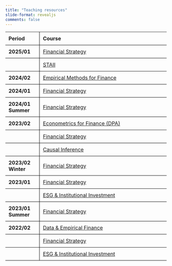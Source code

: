 ```yaml
---
title: "Teaching resources"
slide-format: revealjs
comments: false
---
```



| Period            | Course                                                               |
|-------------------|----------------------------------------------------------------------|
| **2025/01**       | [Financial Strategy](financial_strategy/index.qmd)                   |
|                   | [STAII](202501_staii/index.qmd)                                      |
| **2024/02**       | [Empirical Methods for Finance](empirical_finance/index.qmd)         |
| **2024/01**       | [Financial Strategy](202401_empirical_finance/index.qmd)             |
| **2024/01 Summer**| [Financial Strategy](202401s_financial_strategy/index.qmd)           |
| **2023/02**       | [Econometrics for Finance (DPA)](202302_empirical_finance/index.qmd) |
|                   | [Financial Strategy](202302_financial_strategy/index.qmd)            |
|                   | [Causal Inference](empirical_finance/index.qmd)                      |
| **2023/02 Winter**| [Financial Strategy](202302w_financial_strategy/index.qmd)           |
| **2023/01**       | [Financial Strategy](202301_financial_strategy/index.qmd)            |
|                   | [ESG & Institutional Investment](202301_ESG/index.qmd)               |
| **2023/01 Summer**| [Financial Strategy](202301s_financial_strategy/index.qmd)           |
| **2022/02**       | [Data & Empirical Finance](202202_empirical_finance/index.qmd)       |
|                   | [Financial Strategy](202202_financial_strategy/index.qmd)            |
|                   | [ESG & Institutional Investment](202202_ESG/index.qmd)               |



<style>
table {
  border-collapse: collapse;
}

table th, table td {
  border-bottom: 1px solid black;
  padding: 10px;
  text-align: left;
}

table th:first-child,
table td:first-child {
  border-right: 1px solid black;
}
</style>

